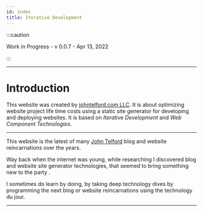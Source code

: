 ```yaml
---
id: index
title: Iterative Development
---
```


:::caution

Work in Progress - v 0.0.7 - Apr 13, 2022

:::
	
---

# Introduction

This website was created by [johntelford.com LLC](company.mdx). It is about optimizing website project life time costs using a static site generator for developing and deploying websites. It is based on *Iterative Development* and *Web Component Technologies*.

---

This website is the  latest of many [John Telford](https://johntelford.com) blog and website reincarnations over the years. 

Way back when the internet was young, while researching I discovered blog and website site generator technologies, that seemed to bring something new to the party .

I sometimes do learn by doing, by taking deep technology dives by programming the next blog or website reincarnations using the technology du jour.

---


